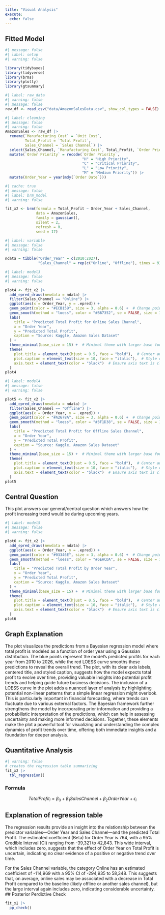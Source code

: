 ```yaml
---
title: "Visual Analysis"
execute: 
  echo: false
---
```

## Fitted Model

```r
#| message: false
#| label: setup
#| warning: false

library(tidybayes)
library(tidyverse)
library(brms)
library(plotly)
library(gtsummary)
```

```r
#| label: raw_data
#| warning: false
#| message: false
raw_df <- read_csv("data/AmazonSalesData.csv", show_col_types = FALSE)
```

```r
#| label: cleaning
#| message: false
#| warning: false
AmazonSales <- raw_df |>
  rename(`Manufacturing Cost` = `Unit Cost`,
         Total_Profit = `Total Profit`,
         Sales_Channel = `Sales Channel`) |>
  select(Sales_Channel, `Manufacturing Cost`, Total_Profit, `Order Priority`, `Order Date`) |> 
  mutate(`Order Priority` = recode(`Order Priority`,
                                   "H" = "High Priority",
                                   "C" = "Critical Priority",
                                   "L" = "Low Priority",
                                   "M" = "Medium Priority")) |>
  mutate(Order_Year = year(mdy(`Order Date`)))
```

```r
#| cache: true
#| message: false
#| label: brm_model
#| warning: false

fit_x2 <- brm(formula = Total_Profit ~ Order_Year + Sales_Channel,
              data = AmazonSales,
              family = gaussian(),
              silent = 2,
              refresh = 0,
              seed = 17)
```

```r
#| label: variable
#| message: false
#| warning: false

ndata = tibble("Order_Year" = c(2010:2027),
               "Sales_Channel" = rep(c("Online", "Offline"), times = 9))
```

```r
#| label: model3
#| message: false
#| warning: false

plot4 <- fit_x2 |>
  add_epred_draws(newdata = ndata) |>
  filter(Sales_Channel == "Online") |>
  ggplot(aes(x = Order_Year, y = .epred)) +
  geom_point(color = "#ECB159", size = 3, alpha = 0.6) +  # Change point color and size
  geom_smooth(method = "loess", color = "#B67352", se = FALSE, size = 1) +  # Smooth line customization
  labs(
    title = "Predicted Total Profit for Online Sales Channel",
    x = "Order Year",
    y = "Predicted Total Profit",
    caption = "Source: Kaggle, Amazon Sales Dataset"
  ) +
  theme_minimal(base_size = 15) +  # Minimal theme with larger base font size
  theme(
    plot.title = element_text(hjust = 0.5, face = "bold"),  # Center and bold title
    plot.caption = element_text(size = 10, face = "italic"),  # Style caption
    axis.text = element_text(color = "black")  # Ensure axis text is clear
  )
plot4
```

```r
#| label: model4
#| message: false
#| warning: false

plot5 <- fit_x2 |>
  add_epred_draws(newdata = ndata) |>
  filter(Sales_Channel == "Offline") |>
  ggplot(aes(x = Order_Year, y = .epred)) +
  geom_point(color = "#A2678A", size = 3, alpha = 0.6) +  # Change point color and size
  geom_smooth(method = "loess", color = "#3F1D38", se = FALSE, size = 1) +  # Smooth line customization
  labs(
    title = "Predicted Total Profit for Offline Sales Channel",
    x = "Order Year",
    y = "Predicted Total Profit",
    caption = "Source: Kaggle, Amazon Sales Dataset"
  ) +
  theme_minimal(base_size = 15) +  # Minimal theme with larger base font size
  theme(
    plot.title = element_text(hjust = 0.5, face = "bold"),  # Center and bold title
    plot.caption = element_text(size = 10, face = "italic"),  # Style caption
    axis.text = element_text(color = "black")  # Ensure axis text is clear
  )
plot5
```

## Central Question
This plot answers our general/central question which answers how the profit increasing trend would be during upcoming years.

```r
#| label: model5
#| message: false
#| warning: false

plot6 <- fit_x2 |>
  add_epred_draws(newdata = ndata) |>
  ggplot(aes(x = Order_Year, y = .epred)) +
  geom_point(color = "#03346E", size = 3, alpha = 0.6) +  # Change point color and size
  geom_smooth(method = "loess", color = "#6EACDA", se = FALSE, size = 1) +  # Smooth line customization
  labs(
    title = "Predicted Total Profit by Order Year",
    x = "Order Year",
    y = "Predicted Total Profit",
    caption = "Source: Kaggle, Amazon Sales Dataset"
  ) +
  theme_minimal(base_size = 15) +  # Minimal theme with larger base font size
  theme(
    plot.title = element_text(hjust = 0.5, face = "bold"),  # Center and bold title
    plot.caption = element_text(size = 10, face = "italic"),  # Style caption
    axis.text = element_text(color = "black")  # Ensure axis text is clear
  )
plot6
```

## Graph Explanation
The plot visualizes the predictions from a Bayesian regression model where total profit is modeled as a function of order year using a Gaussian distribution. The blue points represent the model's predicted profits for each year from 2010 to 2026, while the red LOESS curve smooths these predictions to reveal the overall trend. The plot, with its clear axis labels, centered title, and styled caption, suggests how the model expects total profit to evolve over time, providing valuable insights into potential profit trends and helping guide future business decisions.
\n
\n
The inclusion of a LOESS curve in the plot adds a nuanced layer of analysis by highlighting potential non-linear patterns that a simple linear regression might overlook. This is particularly important in financial forecasting, where trends can fluctuate due to various external factors. The Bayesian framework further strengthens the model by incorporating prior information and providing a probabilistic interpretation of the predictions, which can help in assessing uncertainty and making more informed decisions. Together, these elements make the plot a powerful tool for visualizing and understanding the complex dynamics of profit trends over time, offering both immediate insights and a foundation for deeper analysis.


## Quantitative Analysis

```r
#| warning: false
# creates the regression table summarizing 
fit_x2 |>
  tbl_regression()
```

### Formula
$$
TotalProfit_i = \beta_0 + \beta_1SalesChannel + \beta_2OrderYear + \epsilon_i
$$

## Explanation of regression table
The regression results provide an insight into the relationship between the predictor variables—Order Year and Sales Channel—and the predicted Total Profit. The estimated coefficient (Beta) for Order Year is 764, with a 95% Credible Interval (CI) ranging from -39,321 to 42,843. This wide interval, which includes zero, suggests that the effect of Order Year on Total Profit is uncertain, indicating no clear evidence of a positive or negative trend over time.

For the Sales Channel variable, the category Online has an estimated coefficient of -114,969 with a 95% CI of -294,935 to 58,348. This suggests that, on average, online sales may be associated with a decrease in Total Profit compared to the baseline (likely offline or another sales channel), but the large interval again includes zero, indicating considerable uncertainty. 
## Posterior Perdictive Check

```r
fit_x2 |>
  pp_check()
```

